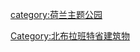 {{Commonscat|Efteling}}

[[category:荷兰主题公园|category:荷兰主题公园]]
[[Category:北布拉班特省建筑物|Category:北布拉班特省建筑物]]